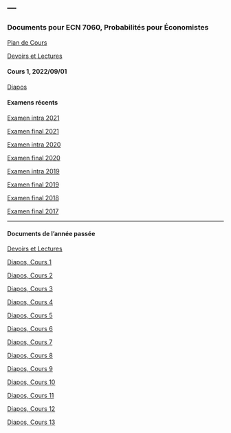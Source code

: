 ---
---

<link rel="stylesheet" href="styles.css" type="text/css">

### Documents pour ECN 7060, Probabilités pour Économistes

[Plan de Cours](./ECN7060/ECN7060A-A22-PC.pdf)

[Devoirs et Lectures](./ECN7060/ECN7060_DL.pdf)

#### Cours 1, 2022/09/01

[Diapos](./ECN7060/ECN7060_1.pdf)

#### Examens récents

[Examen intra 2021](./ECN7060/EI21.pdf)

[Examen final 2021](./ECN7060/EF21.pdf)

[Examen intra 2020](./ECN7060/EI20.pdf)

[Examen final 2020](./ECN7060/EF20A.pdf)

[Examen intra 2019](./ECN7060/EI19.pdf)

[Examen final 2019](./ECN7060/EF19A.pdf)

[Examen final 2018](./ECN7060/EF18A.pdf)

[Examen final 2017](./ECN7060/EF17A.pdf)

***

#### Documents de l'année passée

[Devoirs et Lectures](./ECN7060/ECN7060_DL_2021.pdf)

[Diapos, Cours 1](./ECN7060/ECN7060_1_2021.pdf)

[Diapos, Cours 2](./ECN7060/ECN7060_2_2021.pdf)

[Diapos, Cours 3](./ECN7060/ECN7060_3_2021.pdf)

[Diapos, Cours 4](./ECN7060/ECN7060_4_2021.pdf)

[Diapos, Cours 5](./ECN7060/ECN7060_5_2021.pdf)

[Diapos, Cours 6](./ECN7060/ECN7060_6_2021.pdf)

[Diapos, Cours 7](./ECN7060/ECN7060_7_2021.pdf)

[Diapos, Cours 8](./ECN7060/ECN7060_8_2021.pdf)

[Diapos, Cours 9](./ECN7060/ECN7060_9_2021.pdf)

[Diapos, Cours 10](./ECN7060/ECN7060_10_2021.pdf)

[Diapos, Cours 11](./ECN7060/ECN7060_11_2021.pdf)

[Diapos, Cours 12](./ECN7060/ECN7060_12_2021.pdf)

[Diapos, Cours 13](./ECN7060/ECN7060_13_2021.pdf)
